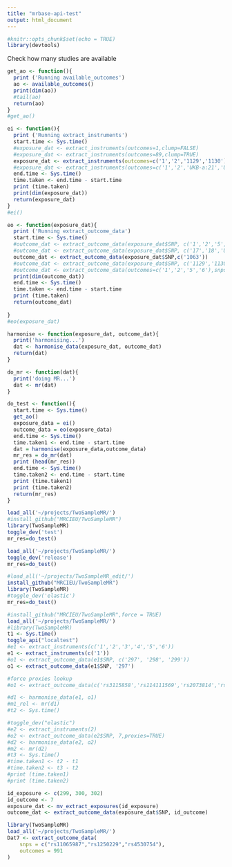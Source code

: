 ```yaml
---
title: "mrbase-api-test"
output: html_document
---
```


```r
#knitr::opts_chunk$set(echo = TRUE)
library(devtools)
```

Check how many studies are available
```r
get_ao <- function(){
  print ('Running available_outcomes')
  ao <- available_outcomes()
  print(dim(ao))
  #tail(ao)
  return(ao)
}
#get_ao()
```

```r
ei <- function(){
  print ('Running extract_instruments')
  start.time <- Sys.time()
  #exposure_dat <- extract_instruments(outcomes=1,clump=FALSE)
  #exposure_dat <- extract_instruments(outcomes=89,clump=TRUE)
  exposure_dat <- extract_instruments(outcomes=c('1','2','1129','1130'),clump=TRUE)
  #exposure_dat <- extract_instruments(outcomes=c('1','2','UKB-a:21','UKB-a:22'),clump=TRUE)
  end.time <- Sys.time()
  time.taken <- end.time - start.time
  print (time.taken)
  print(dim(exposure_dat))
  return(exposure_dat)
}
#ei()
```

```r
eo <- function(exposure_dat){
  print ('Running extract_outcome_data')
  start.time <- Sys.time()
  #outcome_dat <- extract_outcome_data(exposure_dat$SNP, c('1','2','5','6','17','18','965','966','996','997','1090','UKB-a:96','UKB-a:1','UKB-a:2'))
  #outcome_dat <- extract_outcome_data(exposure_dat$SNP, c('17','18','UKB-a:96','UKB-a:1','UKB-a:2'))
  outcome_dat <- extract_outcome_data(exposure_dat$SNP,c('1063'))
  #outcome_dat <- extract_outcome_data(exposure_dat$SNP, c('1129','1130'))
  #outcome_dat <- extract_outcome_data(outcomes=c('1','2','5','6'),snps=c('rs2825569','rs9821657','rs1919329'),splitsize=50000)
  print(dim(outcome_dat))
  end.time <- Sys.time()
  time.taken <- end.time - start.time
  print (time.taken)
  return(outcome_dat)
  
}
#eo(exposure_dat)
```

```r
harmonise <- function(exposure_dat, outcome_dat){
  print('harmonising...')
  dat <- harmonise_data(exposure_dat, outcome_dat)
  return(dat)
}
```

```r
do_mr <- function(dat){
  print('doing MR...')
  dat <- mr(dat)
}
```

```r
do_test <- function(){
  start.time <- Sys.time()
  get_ao()
  exposure_data = ei()
  outcome_data = eo(exposure_data)
  end.time <- Sys.time()
  time.taken1 <- end.time - start.time
  dat = harmonise(exposure_data,outcome_data)
  mr_res = do_mr(dat)
  print (head(mr_res))
  end.time <- Sys.time()
  time.taken2 <- end.time - start.time
  print (time.taken1)
  print (time.taken2)
  return(mr_res)
}
```

```r
load_all('~/projects/TwoSampleMR/')
#install_github("MRCIEU/TwoSampleMR")
library(TwoSampleMR)
toggle_dev('test')
mr_res=do_test()
```

```r
load_all('~/projects/TwoSampleMR/')
toggle_dev('release')
mr_res=do_test()
```

```r
#load_all('~/projects/TwoSampleMR_edit/')
install_github("MRCIEU/TwoSampleMR")
library(TwoSampleMR)
#toggle_dev('elastic')
mr_res=do_test()
```

```r
#install_github("MRCIEU/TwoSampleMR",force = TRUE)
load_all('~/projects/TwoSampleMR/')
#library(TwoSampleMR)
t1 <- Sys.time()
toggle_api("localtest")
#e1 <- extract_instruments(c('1','2','3','4','5','6'))
e1 <- extract_instruments(c('1'))
#o1 <- extract_outcome_data(e1$SNP, c('297', '298', '299'))
o1 <- extract_outcome_data(e1$SNP, '297')

#force proxies lookup 
#o1 <- extract_outcome_data(c('rs3115858','rs114111569','rs2073814','rs71507461','rs71507462'), '11')

#d1 <- harmonise_data(e1, o1)
#m1_rel <- mr(d1)
#t2 <- Sys.time()

#toggle_dev("elastic")
#e2 <- extract_instruments(2)
#o2 <- extract_outcome_data(e2$SNP, 7,proxies=TRUE)
#d2 <- harmonise_data(e2, o2)
#m2 <- mr(d2)
#t3 <- Sys.time()
#time.taken1 <- t2 - t1
#time.taken2 <- t3 - t2
#print (time.taken1)
#print (time.taken2)
```

```r
id_exposure <- c(299, 300, 302)
id_outcome <- 7
exposure_dat <- mv_extract_exposures(id_exposure)
outcome_dat <- extract_outcome_data(exposure_dat$SNP, id_outcome)
```

```r
library(TwoSampleMR) 
load_all('~/projects/TwoSampleMR/')
Dat7 <- extract_outcome_data(
    snps = c("rs11065987","rs1250229","rs4530754"), 
    outcomes = 991
)
```